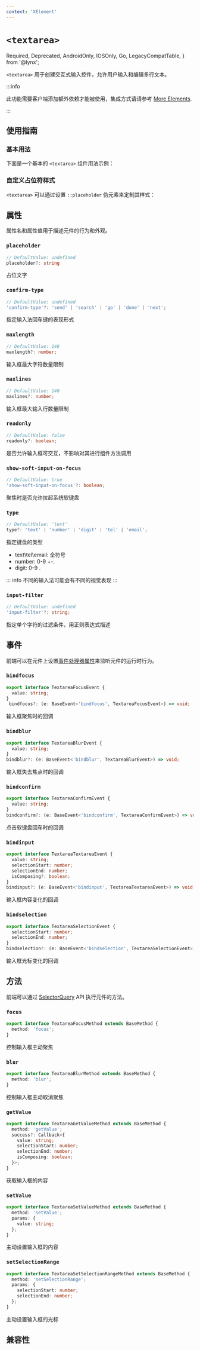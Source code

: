 ```yaml
---
context: 'XElement'
---
```


# `<textarea>`

  Required,
  Deprecated,
  AndroidOnly,
  IOSOnly,
  Go,
  LegacyCompatTable,
} from '@lynx';

`<textarea>` 用于创建交互式输入控件，允许用户输入和编辑多行文本。

:::info

此功能需要客户端添加额外依赖才能被使用，集成方式请请参考 [More Elements](/guide/start/integrate-with-existing-apps).

:::

## 使用指南

### 基本用法

下面是一个基本的 `<textarea>` 组件用法示例：

<Go
  example="textarea"
  defaultFile="src/base/index.tsx"
  img="https://lf-lynx.tiktok-cdns.com/obj/lynx-artifacts-oss-sg/plugin/static/textarea_basic.PNG"
  highlight="{13-21}"
/>

### 自定义占位符样式

`<textarea>` 可以通过设置 `::placeholder` 伪元素来定制其样式：

<Go
  example="textarea"
  defaultFile="src/customized-placeholder/index.tsx"
  img="https://lf-lynx.tiktok-cdns.com/obj/lynx-artifacts-oss-sg/plugin/static/textarea_customized.MP4"
  highlight="{13-21}"
/>

## 属性

属性名和属性值用于描述元件的行为和外观。

### `placeholder`

```ts
// DefaultValue: undefined
placeholder?: string
```

占位文字

### `confirm-type`

```ts
// DefaultValue: undefined
'confirm-type'?: 'send' | 'search' | 'go' | 'done' | 'next';
```

指定输入法回车键的表现形式

### `maxlength`

```ts
// DefaultValue: 140
maxlength?: number;
```

输入框最大字符数量限制

### `maxlines`

```ts
// DefaultValue: 140
maxlines?: number;
```

输入框最大输入行数量限制

### `readonly`

```ts
// DefaultValue: false
readonly?: boolean;
```

是否允许输入框可交互，不影响对其进行组件方法调用

### `show-soft-input-on-focus`

```ts
// DefaultValue: true
'show-soft-input-on-focus'?: boolean;
```

聚焦时是否允许拉起系统软键盘

### `type`

```ts
// DefaultValue: 'text'
type?: 'text' | 'number' | 'digit' | 'tel' | 'email';
```

指定键盘的类型

- text\tel\email: 全符号
- number: 0-9 +-.
- digit: 0-9 .

::: info
不同的输入法可能会有不同的视觉表现
:::

### `input-filter`

```ts
// DefaultValue: undefined
'input-filter'?: string;
```

指定单个字符的过滤条件，用正则表达式描述

## 事件

前端可以在元件上设置[事件处理器属性](../../../guide/interaction/event-handling/event-propagation.mdx#事件处理器属性)来监听元件的运行时行为。

### `bindfocus`

```ts
export interface TextareaFocusEvent {
  value: string;
}
 bindfocus?: (e: BaseEvent<'bindfocus', TextareaFocusEvent>) => void;
```

输入框聚焦时的回调

### `bindblur`

```ts
export interface TextareaBlurEvent {
  value: string;
}
bindblur?: (e: BaseEvent<'bindblur', TextareaBlurEvent>) => void;
```

输入框失去焦点时的回调

### `bindconfirm`

```ts
export interface TextareaConfirmEvent {
  value: string;
}
bindconfirm?: (e: BaseEvent<'bindconfirm', TextareaConfirmEvent>) => void;
```

点击软键盘回车时的回调

### `bindinput`

```ts
export interface TextareaTextareaEvent {
  value: string;
  selectionStart: number;
  selectionEnd: number;
  isComposing?: boolean;
}
bindinput?: (e: BaseEvent<'bindinput', TextareaTextareaEvent>) => void;
```

输入框内容变化的回调

### `bindselection`

```ts
export interface TextareaSelectionEvent {
  selectionStart: number;
  selectionEnd: number;
}
bindselection?: (e: BaseEvent<'bindselection', TextareaSelectionEvent>) => void;
```

输入框光标变化的回调

## 方法

前端可以通过 [SelectorQuery](/api/lynx-api/nodes-ref/nodes-ref-invoke.html) API 执行元件的方法。

### `focus`

```ts
export interface TextareaFocusMethod extends BaseMethod {
  method: 'focus';
}
```

控制输入框主动聚焦

### `blur`

```ts
export interface TextareaBlurMethod extends BaseMethod {
  method: 'blur';
}
```

控制输入框主动取消聚焦

### `getValue`

```ts
export interface TextareaGetValueMethod extends BaseMethod {
  method: 'getValue';
  success?: Callback<{
    value: string;
    selectionStart: number;
    selectionEnd: number;
    isComposing: boolean;
  }>;
}
```

获取输入框的内容

### `setValue`

```ts
export interface TextareaSetValueMethod extends BaseMethod {
  method: 'setValue';
  params: {
    value: string;
  };
}
```

主动设置输入框的内容

### `setSelectionRange`

```ts
export interface TextareaSetSelectionRangeMethod extends BaseMethod {
  method: 'setSelectionRange';
  params: {
    selectionStart: number;
    selectionEnd: number;
  };
}
```

主动设置输入框的光标

## 兼容性

<LegacyCompatTable metadata="elements/textarea" />

